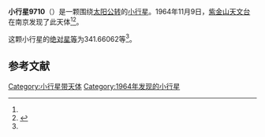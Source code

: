 {{Infobox planet
| bgcolour = #FFFFC0
| name = 9710
| symbol = 
| image = 
| caption = 
| discovery = yes
| discovery_ref = 
| discoverer = [[紫金山天文台|紫金山天文台]]
| discovery_site = [[南京|南京]] 
| discovered = 1964年11月9日
| designations = yes
| mp_name = 
| named_after = 
| alt_names = 1964 VN1/ 1964 VY2 / 1994 WX12
| mp_category = [[主带小行星|主带小行星]]
| orbit_ref = <ref name="a">[http://ssd.jpl.nasa.gov/sbdb.cgi?sstr=9710 9710] {{Wayback|url=http://ssd.jpl.nasa.gov/sbdb.cgi?sstr=9710 |date=20210717065711 }}，小行星數據庫瀏覽器（JPL Small-Body Database Browser）－[[美国国家航空航天局|美国国家航空航天局]]喷气推进实验室</ref>
| epoch = 2456400.5 (2013年4月18日更新)
| aphelion = {{convert|2.9619662|AU|km|3|abbr=on|lk=out}}
| perihelion = {{convert|1.8768098|AU|km|3|abbr=on}}
| semimajor = {{convert|2.4193880|AU|km|3|abbr=on}}
| eccentricity = 0.2242626
| period = 1374.537907 [[日|日]]<br />3.76[[儒略年|儒略年]]
| avg_speed = 
| inclination = 7.05206
| asc_node = 67.37211
| mean_anomaly = 
| arg_peri = 341.66062
| satellites = 
| physical_characteristics = yes
| dimensions = 
| mass = 
| density = 
| surface_grav = 
| escape_velocity = 
| sidereal_day = 
| axial_tilt = 
| pole_ecliptic_lat = 
| pole_ecliptic_lon = 
| albedo = 
| temperatures= 
| temp_name1 = 
| mean_temp_1 = 
| max_temp_1 = 
| temp_name2 = 
| max_temp_2 = 
| spectral_type = 
| abs_magnitude = 341.66062
}}

'''小行星9710'''（{{lang-en|9710}}）是一颗围绕[[太阳|太阳]][[公转|公转]]的[[小行星|小行星]]。1964年11月9日，[[紫金山天文台|紫金山天文台]]在南京发现了此天体<ref name="a" /><ref>{{cite news|title=小行星列表|url=http://cfa-www.harvard.edu/iau/lists/NumberedMPs.txt|accessdate=2013-07-08|newspaper=哈佛大学|archive-date=2008-05-17|archive-url=https://web.archive.org/web/20080517010638/http://cfa-www.harvard.edu/iau/lists/NumberedMPs.txt|dead-url=no}}</ref>。

这颗小行星的[[绝对星等|绝对星等]]为341.66062等<ref name="a" />。

==参考文献==
{{reflist}}
{{Minor Planet Number|[[小行星9709|小行星9709]]|[[小行星9711|小行星9711]]}}

{{小天体}}

[[Category:小行星带天体|Category:小行星带天体]]
[[Category:1964年发现的小行星|Category:1964年发现的小行星]]

{{asteroid-stub}}